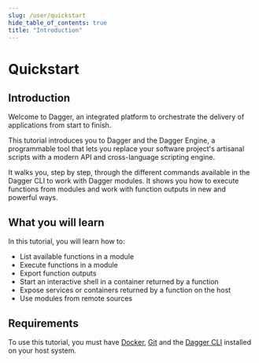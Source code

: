 ```yaml
---
slug: /user/quickstart
hide_table_of_contents: true
title: "Introduction"
---
```



# Quickstart

<PartialExperimentalDocs />

## Introduction

Welcome to Dagger, an integrated platform to orchestrate the delivery of applications from start to finish.

This tutorial introduces you to Dagger and the Dagger Engine, a programmable tool that lets you replace your software project's artisanal scripts with a modern API and cross-language scripting engine.

It walks you, step by step, through the different commands available in the Dagger CLI to work with Dagger modules. It shows you how to execute functions from modules and work with function outputs in new and powerful ways.

## What you will learn

In this tutorial, you will learn how to:

- List available functions in a module
- Execute functions in a module
- Export function outputs
- Start an interactive shell in a container returned by a function
- Expose services or containers returned by a function on the host
- Use modules from remote sources

## Requirements

To use this tutorial, you must have [Docker](https://docs.docker.com/engine/install/), [Git](https://git-scm.com/book/en/v2/Getting-Started-Installing-Git) and the [Dagger CLI](../329058-install.mdx) installed on your host system.
